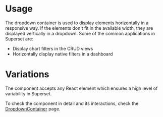 
<Meta title="Design System/Components/DropdownContainer/Overview" />

# Usage

The dropdown container is used to display elements horizontally in a responsive way. If the elements don't fit in
the available width, they are displayed vertically in a dropdown. Some of the common applications in Superset are:

- Display chart filters in the CRUD views
- Horizontally display native filters in a dashboard

# Variations

The component accepts any React element which ensures a high level of variability in Superset.

To check the component in detail and its interactions, check the [DropdownContainer](/story/design-system-components-dropdowncontainer--component) page.
